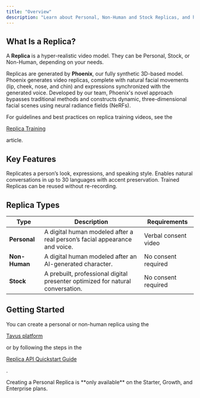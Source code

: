```yaml
---
title: "Overview"
description: "Learn about Personal, Non-Human and Stock Replicas, and how to create your own."
---
```


## What Is a Replica?

A **Replica** is a hyper-realistic video model. They can be Personal, Stock, or Non-Human, depending on your needs.

Replicas are generated by **Phoenix**, our fully synthetic 3D-based model. Phoenix generates video replicas, complete with natural facial movements (lip, cheek, nose, and chin) and expressions synchronized with the generated voice. Developed by our team, Phoenix's novel approach bypasses traditional methods and constructs dynamic, three-dimensional facial scenes using neural radiance fields (NeRFs).

<Tip>
  For guidelines and best practices on replica training videos, see the <a href="/sections/replica/replica-training" target="_blank" rel="noopener noreferrer">
  
  Replica Training</a>

  article.
</Tip>

## Key Features

<CardGroup cols={3}>
  <Card title="Realistic Face Cloning" icon="face-smile">
    Replicates a person’s look, expressions, and speaking style.
  </Card>
  <Card title="Multilingual Support" icon="globe">
    Enables natural conversations in up to 30 languages with accent preservation.
  </Card>
  <Card title="Reusable" icon="repeat">
    Trained Replicas can be reused without re-recording.
  </Card>
</CardGroup>

## Replica Types

| Type          | Description                                                                    | Requirements         |
| ------------- | ------------------------------------------------------------------------------ | -------------------- |
| **Personal**  | A digital human modeled after a real person’s facial appearance and voice.     | Verbal consent video |
| **Non-Human** | A digital human modeled after an AI-generated character.                       | No consent required  |
| **Stock**     | A prebuilt, professional digital presenter optimized for natural conversation. | No consent required  |

## Getting Started

You can create a personal or non-human replica using the <a href="https://platform.tavus.io/" target="_blank">

Tavus platform</a>

or by following the steps in the <a href="/sections/replica/quickstart" target="_blank" rel="noopener noreferrer">

Replica API Quickstart Guide</a>

.

<Note>
  Creating a Personal Replica is **only available** on the Starter, Growth, and Enterprise plans.
</Note>